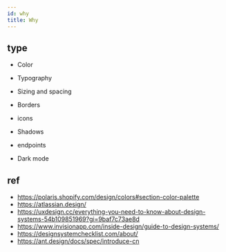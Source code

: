```yaml
---
id: why
title: Why
---
```


## type

- Color
- Typography
- Sizing and spacing
- Borders
- icons
- Shadows
- endpoints

- Dark mode

## ref

- https://polaris.shopify.com/design/colors#section-color-palette
- https://atlassian.design/
- https://uxdesign.cc/everything-you-need-to-know-about-design-systems-54b109851969?gi=9baf7c73ae8d
- https://www.invisionapp.com/inside-design/guide-to-design-systems/
- https://designsystemchecklist.com/about/
- https://ant.design/docs/spec/introduce-cn
